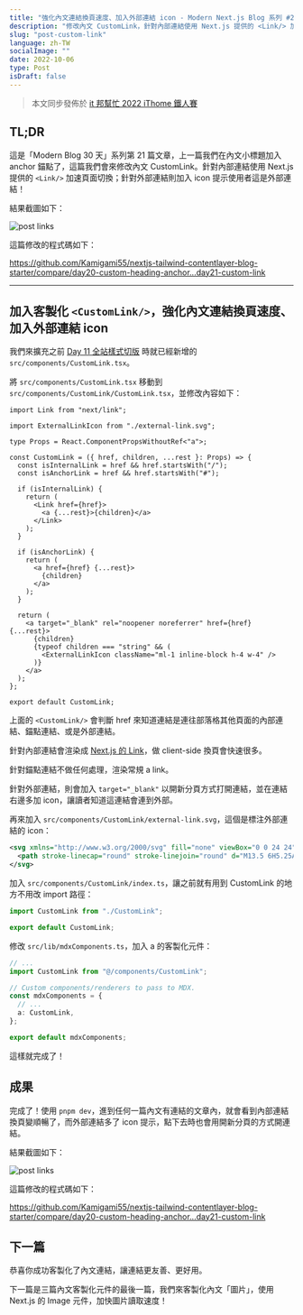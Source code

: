 ```yaml
---
title: "強化內文連結換頁速度、加入外部連結 icon - Modern Next.js Blog 系列 #21"
description: "修改內文 CustomLink，針對內部連結使用 Next.js 提供的 <Link/> 加速頁面切換；針對外部連結則加入外聯 icon 提示"
slug: "post-custom-link"
language: zh-TW
socialImage: ""
date: 2022-10-06
type: Post
isDraft: false
---
```


> 本文同步發佈於 [it 邦幫忙 2022 iThome 鐵人賽](https://ithelp.ithome.com.tw/articles/10305241)

## TL;DR

這是「Modern Blog 30 天」系列第 21 篇文章，上一篇我們在內文小標題加入 anchor 錨點了，這篇我們會來修改內文 CustomLink。針對內部連結使用 Next.js 提供的 `<Link/>` 加速頁面切換；針對外部連結則加入 icon 提示使用者這是外部連結！

結果截圖如下：

![post links](https://i.imgur.com/BILvjrj.jpg)

這篇修改的程式碼如下：

https://github.com/Kamigami55/nextjs-tailwind-contentlayer-blog-starter/compare/day20-custom-heading-anchor...day21-custom-link

---

## 加入客製化 `<CustomLink/>`，強化內文連結換頁速度、加入外部連結 icon

我們來擴充之前 [Day 11 全站樣式切版](https://ithelp.ithome.com.tw/articles/10299066) 時就已經新增的 `src/components/CustomLink.tsx`。

將 `src/components/CustomLink.tsx` 移動到 `src/components/CustomLink/CustomLink.tsx`，並修改內容如下：

```tsx
import Link from "next/link";

import ExternalLinkIcon from "./external-link.svg";

type Props = React.ComponentPropsWithoutRef<"a">;

const CustomLink = ({ href, children, ...rest }: Props) => {
  const isInternalLink = href && href.startsWith("/");
  const isAnchorLink = href && href.startsWith("#");

  if (isInternalLink) {
    return (
      <Link href={href}>
        <a {...rest}>{children}</a>
      </Link>
    );
  }

  if (isAnchorLink) {
    return (
      <a href={href} {...rest}>
        {children}
      </a>
    );
  }

  return (
    <a target="_blank" rel="noopener noreferrer" href={href} {...rest}>
      {children}
      {typeof children === "string" && (
        <ExternalLinkIcon className="ml-1 inline-block h-4 w-4" />
      )}
    </a>
  );
};

export default CustomLink;
```

上面的 `<CustomLink/>` 會判斷 href 來知道連結是連往部落格其他頁面的內部連結、錨點連結、或是外部連結。

針對內部連結會渲染成 [Next.js 的 Link](https://nextjs.org/docs/routing/introduction#linking-between-pages)，做 client-side 換頁會快速很多。

針對錨點連結不做任何處理，渲染常規 a link。

針對外部連結，則會加入 `target="_blank"` 以開新分頁方式打開連結，並在連結右邊多加 icon，讓讀者知道這連結會連到外部。

再來加入 `src/components/CustomLink/external-link.svg`，這個是標注外部連結的 icon：

```svg
<svg xmlns="http://www.w3.org/2000/svg" fill="none" viewBox="0 0 24 24" stroke-width="1.5" stroke="currentColor" class="w-6 h-6">
  <path stroke-linecap="round" stroke-linejoin="round" d="M13.5 6H5.25A2.25 2.25 0 003 8.25v10.5A2.25 2.25 0 005.25 21h10.5A2.25 2.25 0 0018 18.75V10.5m-10.5 6L21 3m0 0h-5.25M21 3v5.25" />
</svg>
```

加入 `src/components/CustomLink/index.ts`，讓之前就有用到 CustomLink 的地方不用改 import 路徑：

```ts
import CustomLink from "./CustomLink";

export default CustomLink;
```

修改 `src/lib/mdxComponents.ts`，加入 a 的客製化元件：

```ts
// ...
import CustomLink from "@/components/CustomLink";

// Custom components/renderers to pass to MDX.
const mdxComponents = {
  // ...
  a: CustomLink,
};

export default mdxComponents;
```

這樣就完成了！

## 成果

完成了！使用 `pnpm dev`，進到任何一篇內文有連結的文章內，就會看到內部連結換頁變順暢了，而外部連結多了 icon 提示，點下去時也會用開新分頁的方式開連結。

結果截圖如下：

![post links](https://i.imgur.com/BILvjrj.jpg)

這篇修改的程式碼如下：

https://github.com/Kamigami55/nextjs-tailwind-contentlayer-blog-starter/compare/day20-custom-heading-anchor...day21-custom-link

## 下一篇

恭喜你成功客製化了內文連結，讓連結更友善、更好用。

下一篇是三篇內文客製化元件的最後一篇，我們來客製化內文「圖片」，使用 Next.js 的 Image 元件，加快圖片讀取速度！
